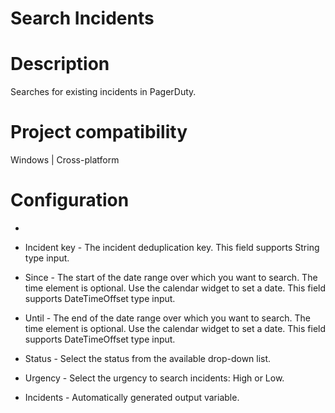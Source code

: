 ﻿# Search Incidents

# Description

Searches for existing incidents in PagerDuty.

# Project compatibility

Windows | Cross-platform

# Configuration

* 
* Incident key - The incident deduplication key. This field supports String type input.
* Since - The start of the date range over which you want to search. The time element is optional. Use the calendar widget to set a date. This field supports DateTimeOffset type input.
* Until - The end of the date range over which you want to search. The time element is optional. Use the calendar widget to set a date. This field supports DateTimeOffset type input.
* Status - Select the status from the available drop-down list.
* Urgency - Select the urgency to search incidents: High or Low.









* Incidents - Automatically generated output variable.
